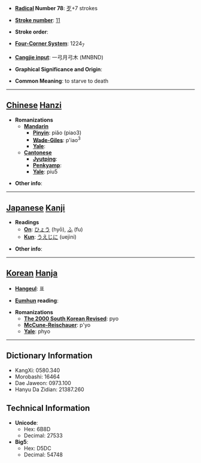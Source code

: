 * '''[[Wiktionary:Chinese radical index| Radical]] Number 78''': [[Wiktionary:Chinese radical index 歹|歹]]+7 strokes

* '''[[Wiktionary:Chinese total strokes index|Stroke number]]''': [[Wiktionary:Chinese total strokes index 11|11]]

* '''Stroke order''': 

* '''[[Wiktionary:Chinese four corner index|Four-Corner System]]''': 1224<sub>7</sub>

* '''[[Wiktionary:Chinese Cangjie index|Cangjie input]]''': 一弓月弓木 (MNBND)

* '''Graphical Significance and Origin''': 

* '''Common Meaning''': to starve to death

----

== [[Chinese]] [[Hanzi]] ==

* '''Romanizations'''
** '''[[Mandarin]]'''
*** '''[[Pinyin]]''': piǎo (piao3)
*** '''[[Wade-Giles]]''': p'iao<sup>3</sup>
*** '''[[Yale]]''': 
** '''[[Cantonese]]'''
*** '''[[Jyutping]]''':
*** '''[[Penkyamp]]''': 
*** '''[[Yale]]''': piu5

* '''Other info''': 

----

== [[Japanese]] [[Kanji]] ==

* '''Readings'''
** '''[[On]]''': [[ひょう]] (hyō), [[ふ]] (fu)
** '''[[Kun]]''': [[うえじに]] (uejini)

* '''Other info''':  

----

== [[Korean]] [[Hanja]] ==

* '''[[Hangeul]]''': 표

* '''[[Eumhun]] reading''': 

* '''Romanizations'''
** '''[[The 2000 South Korean Revised Romanization|The 2000 South Korean Revised]]''': pyo
** '''[[McCune-Reischauer]]''': p'yo
** '''[[Yale]]''': phyo

----

== Dictionary Information ==

* KangXi: 0580.340
* Morobashi: 16464
* Dae Jaweon: 0973.100
* Hanyu Da Zidian: 21387.260

== Technical Information ==

* '''Unicode''':
** Hex: 6B8D
** Decimal: 27533
* '''Big5''':
** Hex: D5DC
** Decimal: 54748